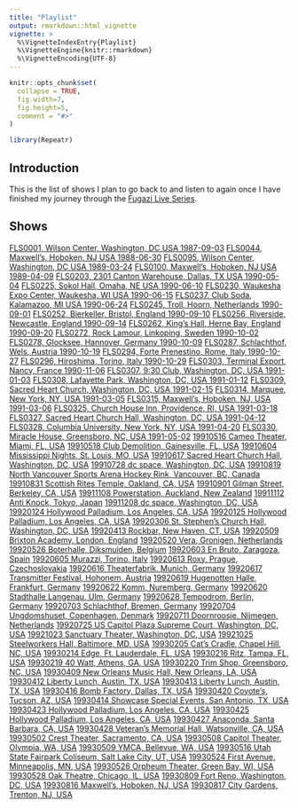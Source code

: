 ```yaml
---
title: "Playlist"
output: rmarkdown::html_vignette
vignette: >
  %\VignetteIndexEntry{Playlist}
  %\VignetteEngine{knitr::rmarkdown}
  %\VignetteEncoding{UTF-8}
---
```


```r
knitr::opts_chunk$set(
  collapse = TRUE,
  fig.width=7,
  fig.height=5,
  comment = "#>"
)
```

```r
library(Repeatr)
```

## Introduction

This is the list of shows I plan to go back to and listen to again once I have finished my journey through the [Fugazi Live Series](https://www.dischord.com/fugazi_live_series).

## Shows

[FLS0001, Wilson Center, Washington, DC USA 1987-09-03](https://www.dischord.com/fugazi_live_series/washington-dc-usa-90387)
[FLS0044, Maxwell's, Hoboken, NJ USA 1988-06-30](https://www.dischord.com/fugazi_live_series/hoboken-nj-usa-63088)
[FLS0095, Wilson Center, Washington, DC USA 1989-03-24](https://www.dischord.com/fugazi_live_series/washington-dc-usa-32489)
[FLS0100, Maxwell's, Hoboken, NJ USA 1989-04-09](https://www.dischord.com/fugazi_live_series/hoboken-nj-usa-40989)
[FLS0203, 2301 Canton Warehouse, Dallas, TX USA 1990-05-04](https://www.dischord.com/fugazi_live_series/dallas-tx-usa-50490)
[FLS0225, Sokol Hall, Omaha, NE USA 1990-06-10](https://www.dischord.com/fugazi_live_series/omaha-ne-usa-61090)
[FLS0230, Waukesha Expo Center, Waukesha, WI USA 1990-06-15](https://www.dischord.com/fugazi_live_series/waukesha-wi-usa-61590)
[FLS0237, Club Soda, Kalamazoo, MI USA 1990-06-24](https://www.dischord.com/fugazi_live_series/kalamazoo-mi-usa-62490)
[FLS0245, Troll, Hoorn, Netherlands 1990-09-01](https://www.dischord.com/fugazi_live_series/hoorn-netherlands-90190)
[FLS0252, Bierkeller, Bristol, England 1990-09-10](https://www.dischord.com/fugazi_live_series/bristol-england-91090)
[FLS0256, Riverside, Newcastle, England 1990-09-14](https://www.dischord.com/fugazi_live_series/newcastle-england-91490)
[FLS0262, King's Hall, Herne Bay, England 1990-09-20](https://www.dischord.com/fugazi_live_series/herne-bay-england-92090)
[FLS0272, Rock Lamour, Linkoping, Sweden 1990-10-02](https://www.dischord.com/fugazi_live_series/linkoping-sweden-100290)
[FLS0278, Glocksee, Hannover, Germany 1990-10-09](https://www.dischord.com/fugazi_live_series/hannover-germany-100990)
[FLS0287, Schlachthof, Wels, Austria 1990-10-19](https://www.dischord.com/fugazi_live_series/wels-austria-101990)
[FLS0294, Forte Prenestino, Rome, Italy 1990-10-27](https://www.dischord.com/fugazi_live_series/rome-italy-102790)
[FLS0296, Hiroshima, Torino, Italy 1990-10-29](https://www.dischord.com/fugazi_live_series/torino-italy-102990)
[FLS0303, Terminal Export, Nancy, France 1990-11-06](https://www.dischord.com/fugazi_live_series/nancy-france-110690)
[FLS0307, 9:30 Club, Washington, DC, USA 1991-01-03](https://www.dischord.com/fugazi_live_series/washington-dc-usa-10391)
[FLS0308, Lafayette Park, Washington, DC, USA 1991-01-12](https://www.dischord.com/fugazi_live_series/washington-dc-usa-11291)
[FLS0309, Sacred Heart Church, Washington, DC, USA 1991-02-15](https://www.dischord.com/fugazi_live_series/washington-dc-usa-21591)
[FLS0314, Marquee, New York, NY, USA 1991-03-05](https://www.dischord.com/fugazi_live_series/new-york-ny-usa-30591)
[FLS0315, Maxwell's, Hoboken, NJ, USA 1991-03-06](https://www.dischord.com/fugazi_live_series/hoboken-nj-usa-30691)
[FLS0325, Church House Inn, Providence, RI, USA 1991-03-18](https://www.dischord.com/fugazi_live_series/providence-ri-usa-31891)
[FLS0327, Sacred Heart Church Hall, Washington, DC, USA 1991-04-12](https://www.dischord.com/fugazi_live_series/washington-dc-usa-41291)
[FLS0328, Columbia University, New York, NY, USA 1991-04-20](https://www.dischord.com/fugazi_live_series/new-york-ny-usa-42091)
[FLS0330, Miracle House, Greensboro, NC, USA 1991-05-02](https://www.dischord.com/fugazi_live_series/greensboro-nc-usa-50291)
[19910516 Cameo Theater, Miami, FL, USA]()
[19910518 Club Demolition, Gainesville, FL, USA]()
[19910604 Mississippi Nights, St. Louis, MO, USA]()
[19910617 Sacred Heart Church Hall, Washington, DC, USA]()
[19910728 dc space, Washington, DC, USA]()
[19910819 North Vancouver Sports Arena Hockey Rink, Vancouver, BC, Canada]()
[19910831 Scottish Rites Temple, Oakland, CA, USA]()
[19910901 Gilman Street, Berkeley, CA, USA]()
[19911108 Powerstation, Auckland, New Zealand]()
[19911112 Anti Knock, Tokyo, Japan]()
[19911208 dc space, Washington, DC, USA]()
[19920124 Hollywood Palladium, Los Angeles, CA, USA]()
[19920125 Hollywood Palladium, Los Angeles, CA, USA]()
[19920306 St. Stephen's Church Hall, Washington, DC, USA]()
[19920413 Rockbar, New Haven, CT, USA]()
[19920509 Brixton Academy, London, England]()
[19920520 Vera, Gronigen, Netherlands]()
[19920526 Boterhalle, Diksmuiden, Belgium]()
[19920603 En Bruto, Zaragoza, Spain]()
[19920605 Murazzi, Torino, Italy]()
[19920613 Roxy, Prague, Czechoslovakia]()
[19920616 Theaterfabrik, Munich, Germany]()
[19920617 Transmitter Festival, Hohonem, Austria]()
[19920619 Hugenotten Halle, Frankfurt, Germany]()
[19920622 Komm, Nuremberg, Germany]()
[19920620 Stadthalle Langenau, Ulm, Germany]()
[19920628 Tempodrom, Berlin, Germany]()
[19920703 Schlachthof, Bremen, Germany]()
[19920704 Ungdomshuset, Copenhagen, Denmark]()
[19920711 Doornroosje, Nijmegen, Netherlands]()
[19920725 US Capitol Plaza Supreme Court, Washington, DC, USA]()
[19921023 Sanctuary Theater, Washington, DC, USA]()
[19921025 Steelworkers Hall, Baltimore, MD, USA]()
[19930205 Cat's Cradle, Chapel Hill, NC, USA]()
[19930214 Edge, Ft. Lauderdale, FL, USA]()
[19930216 Ritz, Tampa, FL, USA]()
[19930219 40 Watt, Athens, GA, USA]()
[19930220 Trim Shop, Greensboro, NC, USA]()
[19930409 New Orleans Music Hall, New Orleans, LA, USA]()
[19930412 Liberty Lunch, Austin, TX, USA]()
[19930413 Liberty Lunch, Austin, TX, USA]()
[19930416 Bomb Factory, Dallas, TX, USA]()
[19930420 Coyote's, Tucson, AZ, USA]()
[19930414 Showcase Special Events, San Antonio, TX, USA]()
[19930423 Hollywood Palladium, Los Angeles, CA, USA]()
[19930425 Hollywood Palladium, Los Angeles, CA, USA]()
[19930427 Anaconda, Santa Barbara, CA, USA]()
[19930428 Veteran's Memorial Hall, Watsonville, CA, USA]()
[19930502 Crest Theater, Sacramento, CA, USA]()
[19930508 Capitol Theater, Olympia, WA, USA]()
[19930509 YMCA, Bellevue, WA, USA]()
[19930516 Utah State Fairpark Coliseum, Salt Lake City, UT, USA]()
[19930524 First Avenue, Minneapolis, MN, USA]()
[19930526 Orpheum Theater, Green Bay, WI, USA]()
[19930528 Oak Theatre, Chicago, IL, USA]()
[19930809 Fort Reno, Washington, DC, USA]()
[19930816 Maxwell's, Hoboken, NJ, USA]()
[19930817 City Gardens, Trenton, NJ, USA]()

